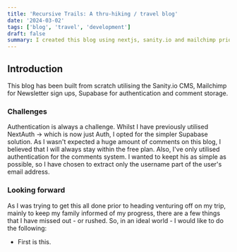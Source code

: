 ```yaml
---
title: 'Recursive Trails: A thru-hiking / travel blog'
date: '2024-03-02'
tags: ['blog', 'travel', 'development']
draft: false
summary: I created this blog using nextjs, sanity.io and mailchimp prior to heading off on a thru-hiking adventure along the Bibbulman trail which runs from Perth to Albany.
---
```


## Introduction

This blog has been built from scratch utilising the Sanity.io CMS, Mailchimp for Newsletter sign ups, Supabase for authentication and comment storage.

### Challenges

Authentication is always a challenge. Whilst I have previously utilised NextAuth -> which is now just Auth, I opted for the simpler Supabase solution. As I wasn't expected a huge amount of comments on this blog, I believed that I will always stay within the free plan. Also, I've only utilised authentication for the comments system. I wanted to keept his as simple as possible, so I have chosen to extract only the username part of the user's email address.

### Looking forward

As I was trying to get this all done prior to heading venturing off on my trip, mainly to keep my family informed of my progress, there are a few things that I have missed out - or rushed. So, in an ideal world - I would like to do the following:

- First is this.

